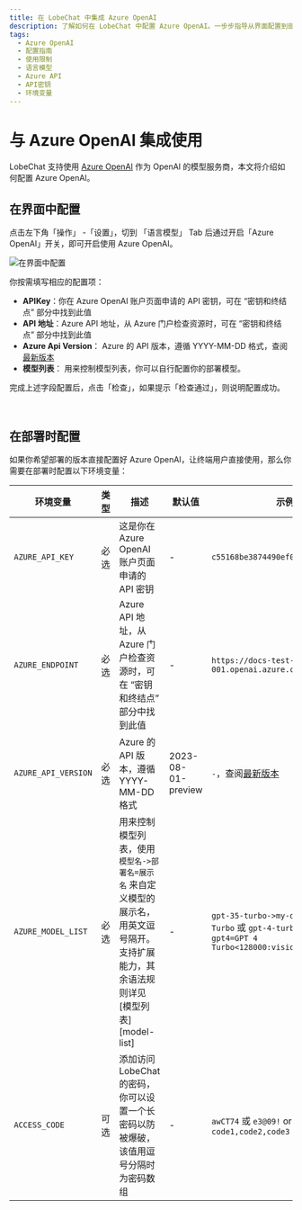 ```yaml
---
title: 在 LobeChat 中集成 Azure OpenAI
description: 了解如何在 LobeChat 中配置 Azure OpenAI。一步步指导从界面配置到部署时的环境变量设置。
tags:
  - Azure OpenAI
  - 配置指南
  - 使用限制
  - 语言模型
  - Azure API
  - API密钥
  - 环境变量
---
```


# 与 Azure OpenAI 集成使用

LobeChat 支持使用 [Azure OpenAI](https://learn.microsoft.com/zh-cn/azure/ai-services/openai/concepts/models) 作为 OpenAI 的模型服务商，本文将介绍如何配置 Azure OpenAI。

## 在界面中配置

点击左下角「操作」 -「设置」，切到 「语言模型」 Tab 后通过开启「Azure OpenAI」开关，即可开启使用 Azure OpenAI。

<Image alt="在界面中配置" src="https://github-production-user-asset-6210df.s3.amazonaws.com/28616219/267083420-422a3714-627e-4bef-9fbc-141a2a8ca916.png" />

你按需填写相应的配置项：

- **APIKey**：你在 Azure OpenAI 账户页面申请的 API 密钥，可在 “密钥和终结点” 部分中找到此值
- **API 地址**：Azure API 地址，从 Azure 门户检查资源时，可在 “密钥和终结点” 部分中找到此值
- **Azure Api Version**： Azure 的 API 版本，遵循 YYYY-MM-DD 格式，查阅[最新版本](https://learn.microsoft.com/zh-cn/azure/ai-services/openai/reference#chat-completions)
- **模型列表**： 用来控制模型列表，你可以自行配置你的部署模型。

完成上述字段配置后，点击「检查」，如果提示「检查通过」，则说明配置成功。

<br />

## 在部署时配置

如果你希望部署的版本直接配置好 Azure OpenAI，让终端用户直接使用，那么你需要在部署时配置以下环境变量：

| 环境变量                | 类型 | 描述                                                                                 | 默认值                | 示例                                                                                                  |
| ------------------- | -- | ---------------------------------------------------------------------------------- | ------------------ | --------------------------------------------------------------------------------------------------- |
| `AZURE_API_KEY`     | 必选 | 这是你在 Azure OpenAI 账户页面申请的 API 密钥                                                   | -                  | `c55168be3874490ef0565d9779ecd5a6`                                                                  |
| `AZURE_ENDPOINT`    | 必选 | Azure API 地址，从 Azure 门户检查资源时，可在 “密钥和终结点” 部分中找到此值                                   | -                  | `https://docs-test-001.openai.azure.com`                                                            |
| `AZURE_API_VERSION` | 必选 | Azure 的 API 版本，遵循 YYYY-MM-DD 格式                                                    | 2023-08-01-preview | `-`，查阅[最新版本](https://learn.microsoft.com/zh-cn/azure/ai-services/openai/reference#chat-completions) |
| `AZURE_MODEL_LIST`  | 必选 | 用来控制模型列表，使用 `模型名->部署名=展示名` 来自定义模型的展示名，用英文逗号隔开。支持扩展能力，其余语法规则详见 \[模型列表]\[model-list] | -                  | `gpt-35-turbo->my-deploy=GPT 3.5 Turbo` 或 `gpt-4-turbo->my-gpt4=GPT 4 Turbo<128000:vision:fc>`      |
| `ACCESS_CODE`       | 可选 | 添加访问 LobeChat 的密码，你可以设置一个长密码以防被爆破，该值用逗号分隔时为密码数组                                    | -                  | `awCT74` 或 `e3@09!` or `code1,code2,code3`                                                          |
